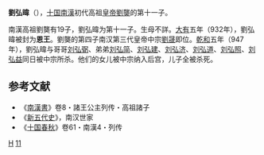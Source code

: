 '''劉弘暐'''（{{bd|？||947年||catIdx=L}}），[[五代十国|十国]][[南漢|南漢]]初代高祖[[皇帝|皇帝]][[劉龑|劉龑]]的第十一子。

南漢高祖劉龑有19子，劉弘暐为第十一子。生母不詳。[[大有_(年號)|大有]]五年（932年），劉弘暐被封为'''恩王'''。劉龑的第四子南汉第三代皇帝中宗[[劉晟|劉晟]]即位。[[乾和|乾和]]五年（947年），劉弘暐与哥哥[[刘弘弼|刘弘弼]]、弟弟[[刘弘简|刘弘简]]、[[刘弘建|刘弘建]]、[[刘弘济|刘弘济]]、[[刘弘道|刘弘道]]、[[刘弘照|刘弘照]]、[[刘弘益|刘弘益]]同日被中宗所杀。他们的女儿被中宗纳入后宫，儿子全被杀死。

==参考文献==
*《[[南漢書|南漢書]]》卷8・諸王公主列传・高祖諸子
*《[[新五代史|新五代史]]》，南汉世家
*《[[十国春秋|十国春秋]]》卷61・南漢4・列传
 
[[Category:刘姓|H]]
[[Category:南漢高祖皇子|11]]